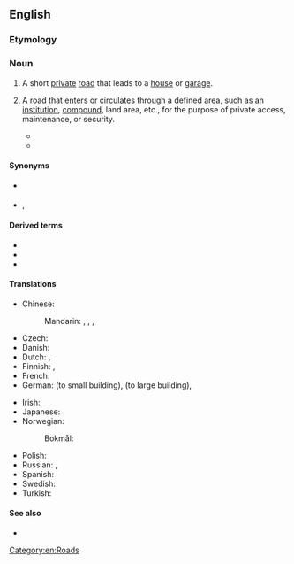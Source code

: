 ==English==

===Etymology===
{{compound|en|drive|way}}

===Noun===
{{wikipedia}}
{{en-noun}}

# {{lb|en|UK|US}} A short [[private]] [[road]] that leads to a [[house]] or [[garage]].
# {{lb|en|US}} A road that [[enter]]s or [[circulate]]s through a defined area, such as an [[institution]], [[compound]], land area, etc., for the purpose of private access, maintenance, or security.
#* {{quote-journal|en|title=Asphalt Answers|first=Joseph|last=Truni|work=[[w:Popular Mechanics|Popular Mechanics]]|date=April 1988|page=127|url=https://books.google.com/books?id=ZuQDAAAAMBAJ&pg=PA127|via=Google Books|passage=The design originally called for a 1-lane-wide '''driveway''' leading from the street to the parking area.}}
#* {{quote-book|en|title=Catch 44|first=Franco|last=La Monica|publisher=Christian Faith Publishing|location=Meadville, Pennsylvania|date=2020-10-28|page=37|isbn=9781098050788|url=https://books.google.com/books?id=aJQuEAAAQBAJ&pg=PT37|via=Google Books|passage=They drove in the '''driveway''' into the parking lot that was totally full.}}

====Synonyms====
* {{sense|short private road that leads to a house or garage}} {{l|en|drive}} {{qualifier|UK}}
* {{sense|road that enters or circulates through a defined area}} {{l|en|service road}}, {{l|en|access road}}

====Derived terms====
* {{l|en|driveway doesn't go all the way to the road}}
* {{l|en|driveway moment}}
* {{l|en|shared driveway}}

====Translations====
{{trans-top|short private road that leads to a house or garage}}
* Chinese:
*: Mandarin: {{t+|cmn|車道|sc=Hani}}, {{t+|cmn|车道|tr=chēdào|sc=Hani}}, {{t|cmn|專用支路|sc=Hani}}, {{t|cmn|专用支路|tr=zhuānyòngzhīlù|sc=Hani}}
* Czech: {{t|cs|příjezdová cesta|f}}
* Danish: {{t|da|indkørsel|c}}
* Dutch: {{t+|nl|oprit}}, {{t+|nl|inrit}}
* Finnish: {{t|fi|pihatie}}, {{t|fi|[[yksityinen]] [[ajotie]]}}
* French: {{t+|fr|allée}}
* German: {{t+|de|Einfahrt|f}} (to small building), {{t+|de|Auffahrt|f}} (to large building), {{t+|de|Zufahrt|f}}
{{trans-mid}}
* Irish: {{t|ga|cabhsán|m}}
* Japanese: {{t+|ja|私道|tr=しどう, shidō|sc=Jpan}}
* Norwegian:
*: Bokmål: {{t|nb|oppkjørsel|m|f}}
* Polish: {{t|pl|podjazd do domu|m}}
* Russian: {{t|ru|подъездна́я доро́жка|f}}, {{t+|ru|прое́зд|m}}
* Spanish: {{t|es|[[entrada]] ([[para]] [[coches]])|f}}
* Swedish: {{t+|sv|infart|c}}
* Turkish: {{t|tr|garaj yolu}}
{{trans-bottom}}

====See also====
* {{l|en|drive away}}

[[Category:en:Roads]]